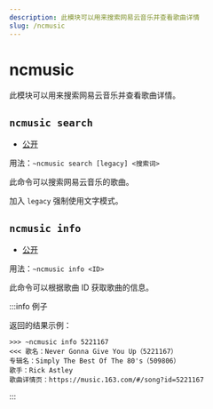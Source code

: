 ```yaml
---
description: 此模块可以用来搜索网易云音乐并查看歌曲详情
slug: /ncmusic
---
```


# ncmusic

此模块可以用来搜索网易云音乐并查看歌曲详情。

## `ncmusic search`

- [公开](permissions)

用法：`~ncmusic search [legacy] <搜索词>`

此命令可以搜索网易云音乐的歌曲。

加入 `legacy` 强制使用文字模式。

## `ncmusic info`

- [公开](permissions)

用法：`~ncmusic info <ID>`

此命令可以根据歌曲 ID 获取歌曲的信息。

:::info 例子

返回的结果示例：

```
>>> ~ncmusic info 5221167
<<< 歌名：Never Gonna Give You Up（5221167）
专辑名：Simply The Best Of The 80's（509806）
歌手：Rick Astley
歌曲详情页：https://music.163.com/#/song?id=5221167
```

:::

